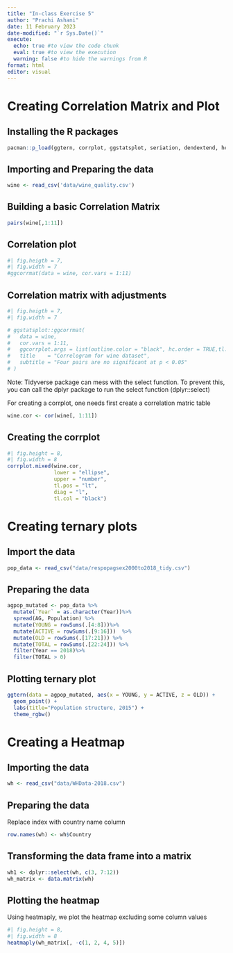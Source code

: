 ```yaml
---
title: "In-class Exercise 5"
author: "Prachi Ashani"
date: 11 February 2023
date-modified: "`r Sys.Date()`"
execute: 
  echo: true #to view the code chunk
  eval: true #to view the execution
  warning: false #to hide the warnings from R
format: html
editor: visual
---
```


# Creating Correlation Matrix and Plot

## Installing the R packages

```r
pacman::p_load(ggtern, corrplot, ggstatsplot, seriation, dendextend, heatmaply, tidyverse)
```

## Importing and Preparing the data

```r
wine <- read_csv('data/wine_quality.csv')
```

## Building a basic Correlation Matrix

```r
pairs(wine[,1:11])
```

## Correlation plot

```r
#| fig.heigth = 7,
#| fig.width = 7
#ggcorrmat(data = wine, cor.vars = 1:11)
```

## Correlation matrix with adjustments

```r
#| fig.heigth = 7,
#| fig.width = 7

# ggstatsplot::ggcorrmat(
#   data = wine,
#   cor.vars = 1:11,
#   ggcorrplot.args = list(outline.color = "black", hc.order = TRUE,tl.cex = 10),
#   title    = "Correlogram for wine dataset",
#   subtitle = "Four pairs are no significant at p < 0.05"
# )
```

Note: Tidyverse package can mess with the select function. To prevent this, you can call the dplyr package to run the select function (dplyr::select)

For creating a corrplot, one needs first create a correlation matric table

```r
wine.cor <- cor(wine[, 1:11])
```

## Creating the corrplot

```r
#| fig.height = 8,
#| fig.width = 8
corrplot.mixed(wine.cor, 
               lower = "ellipse", 
               upper = "number",
               tl.pos = "lt",
               diag = "l",
               tl.col = "black")
```

# Creating ternary plots

## Import the data

```r
pop_data <- read_csv("data/respopagsex2000to2018_tidy.csv") 
```

## Preparing the data

```r
agpop_mutated <- pop_data %>%
  mutate(`Year` = as.character(Year))%>%
  spread(AG, Population) %>%
  mutate(YOUNG = rowSums(.[4:8]))%>%
  mutate(ACTIVE = rowSums(.[9:16]))  %>%
  mutate(OLD = rowSums(.[17:21])) %>%
  mutate(TOTAL = rowSums(.[22:24])) %>%
  filter(Year == 2018)%>%
  filter(TOTAL > 0)
```

## Plotting ternary plot

```r
ggtern(data = agpop_mutated, aes(x = YOUNG, y = ACTIVE, z = OLD)) +
  geom_point() +
  labs(title="Population structure, 2015") +
  theme_rgbw()
```

# Creating a Heatmap

## Importing the data

```r
wh <- read_csv("data/WHData-2018.csv")
```

## Preparing the data

Replace index with country name column

```r
row.names(wh) <- wh$Country
```

## Transforming the data frame into a matrix

```r
wh1 <- dplyr::select(wh, c(3, 7:12))
wh_matrix <- data.matrix(wh)
```

## Plotting the heatmap

Using heatmaply, we plot the heatmap excluding some column values

```r
#| fig.height = 8,
#| fig.width = 8
heatmaply(wh_matrix[, -c(1, 2, 4, 5)])
```
